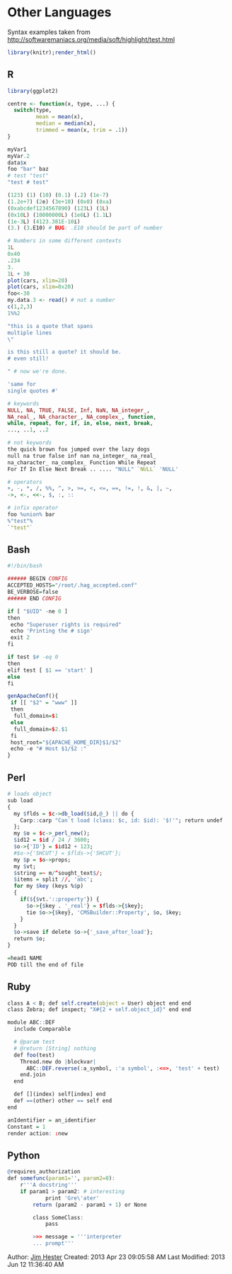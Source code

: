 <!--
%\VignetteEngine{knitr}
%\VignetteIndexEntry{Knitr engines example}
-->
# Other Languages #
Syntax examples taken from [http://softwaremaniacs.org/media/soft/highlight/test.html]()
```r
library(knitr);render_html()
```
## R
```r
library(ggplot2)

centre <- function(x, type, ...) {
  switch(type,
         mean = mean(x),
         median = median(x),
         trimmed = mean(x, trim = .1))
}

myVar1
myVar.2
data$x
foo "bar" baz
# test "test"
"test # test"

(123) (1) (10) (0.1) (.2) (1e-7)
(1.2e+7) (2e) (3e+10) (0x0) (0xa)
(0xabcdef1234567890) (123L) (1L)
(0x10L) (10000000L) (1e6L) (1.1L)
(1e-3L) (4123.381E-10i)
(3.) (3.E10) # BUG: .E10 should be part of number

# Numbers in some different contexts
1L
0x40
.234
3.
1L + 30
plot(cars, xlim=20)
plot(cars, xlim=0x20)
foo<-30
my.data.3 <- read() # not a number
c(1,2,3)
1%%2

"this is a quote that spans
multiple lines
\"

is this still a quote? it should be.
# even still!

" # now we're done.

'same for
single quotes #'

# keywords
NULL, NA, TRUE, FALSE, Inf, NaN, NA_integer_,
NA_real_, NA_character_, NA_complex_, function,
while, repeat, for, if, in, else, next, break,
..., ..1, ..2

# not keywords
the quick brown fox jumped over the lazy dogs
null na true false inf nan na_integer_ na_real_
na_character_ na_complex_ Function While Repeat
For If In Else Next Break .. .... "NULL" `NULL` 'NULL'

# operators
+, -, *, /, %%, ^, >, >=, <, <=, ==, !=, !, &, |, ~,
->, <-, <<-, $, :, ::

# infix operator
foo %union% bar
%"test"%
`"test"`
```
## Bash
```r
#!/bin/bash

###### BEGIN CONFIG
ACCEPTED_HOSTS="/root/.hag_accepted.conf"
BE_VERBOSE=false
###### END CONFIG

if [ "$UID" -ne 0 ]
then
 echo "Superuser rights is required"
 echo 'Printing the # sign'
 exit 2
fi

if test $# -eq 0
then
elif test [ $1 == 'start' ]
else
fi

genApacheConf(){
 if [[ "$2" = "www" ]]
 then
  full_domain=$1
 else
  full_domain=$2.$1
 fi
 host_root="${APACHE_HOME_DIR}$1/$2"
 echo -e "# Host $1/$2 :"
}
```
## Perl
```r
# loads object
sub load
{
  my $flds = $c->db_load($id,@_) || do {
    Carp::carp "Can`t load (class: $c, id: $id): '$!'"; return undef
  };
  my $o = $c->_perl_new();
  $id12 = $id / 24 / 3600;
  $o->{'ID'} = $id12 + 123;
  #$o->{'SHCUT'} = $flds->{'SHCUT'};
  my $p = $o->props;
  my $vt;
  $string =~ m/^sought_text$/;
  $items = split //, 'abc';
  for my $key (keys %$p)
  {
    if(${$vt.'::property'}) {
      $o->{$key . '_real'} = $flds->{$key};
      tie $o->{$key}, 'CMSBuilder::Property', $o, $key;
    }
  }
  $o->save if delete $o->{'_save_after_load'};
  return $o;
}

=head1 NAME
POD till the end of file
```
## Ruby
```r
class A < B; def self.create(object = User) object end end
class Zebra; def inspect; "X#{2 + self.object_id}" end end

module ABC::DEF
  include Comparable

  # @param test
  # @return [String] nothing
  def foo(test)
    Thread.new do |blockvar|
      ABC::DEF.reverse(:a_symbol, :'a symbol', :<=>, 'test' + test)
    end.join
  end

  def [](index) self[index] end
  def ==(other) other == self end
end

anIdentifier = an_identifier
Constant = 1
render action: :new
```
## Python
```r
@requires_authorization
def somefunc(param1='', param2=0):
    r'''A docstring'''
    if param1 > param2: # interesting
            print 'Gre\'ater'
        return (param2 - param1 + 1) or None

        class SomeClass:
            pass

        >>> message = '''interpreter
        ... prompt'''
```
Author: [Jim Hester](http://jimhester.com)
Created: 2013 Apr 23 09:05:58 AM
Last Modified: 2013 Jun 12 11:36:40 AM
